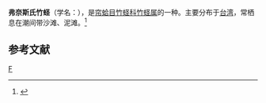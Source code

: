 {{Speciesbox 
| taxon = Solen fonesi
| authority = Dunker, 1862
}}
'''弗奈斯氏竹蛏'''（学名：''{{lang|la|Solen fonesi}}''），是[[帘蛤目|帘蛤目]][[竹蛏科|竹蛏科]][[竹蛏属|竹蛏属]]的一种。主要分布于[[台湾|台湾]]，常栖息在潮间带沙滩、泥滩。<ref>{{cite web|url=http://shell.sinica.edu.tw/chinese/shellbase_detail.php?science_no=3398|title=国际贝库：弗奈斯氏竹蛏|publisher=台湾贝类资料库|accessdate=2009-08-11}}</ref>

== 参考文献 ==
{{reflist|2}}
{{Taxonbar|from=Q11066306}}

[[Category:竹蛏属|F]]